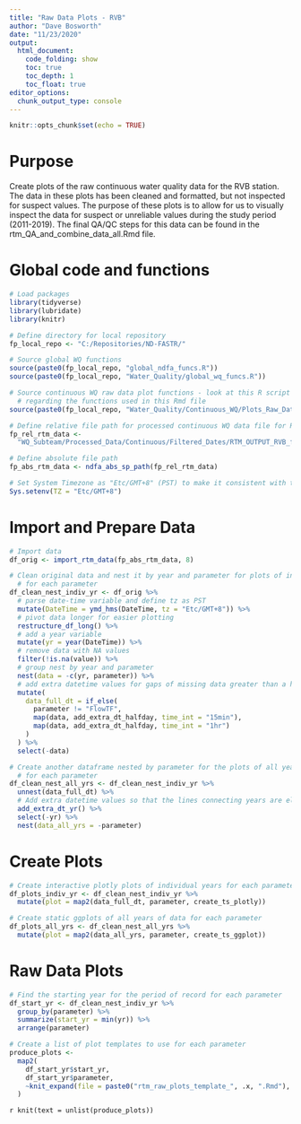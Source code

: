 ```yaml
---
title: "Raw Data Plots - RVB"
author: "Dave Bosworth"
date: "11/23/2020"
output: 
  html_document: 
    code_folding: show
    toc: true
    toc_depth: 1
    toc_float: true
editor_options: 
  chunk_output_type: console
---
```


```r
knitr::opts_chunk$set(echo = TRUE)
```

# Purpose

Create plots of the raw continuous water quality data for the RVB station. The data in these plots has been cleaned and formatted, but not inspected for suspect values. The purpose of these plots is to allow for us to visually inspect the data for suspect or unreliable values during the study period (2011-2019). The final QA/QC steps for this data can be found in the rtm_QA_and_combine_data_all.Rmd file.

# Global code and functions

```r
# Load packages
library(tidyverse)
library(lubridate)
library(knitr)
```

```r
# Define directory for local repository
fp_local_repo <- "C:/Repositories/ND-FASTR/"

# Source global WQ functions
source(paste0(fp_local_repo, "global_ndfa_funcs.R"))
source(paste0(fp_local_repo, "Water_Quality/global_wq_funcs.R"))

# Source continuous WQ raw data plot functions - look at this R script file for greater detail 
  # regarding the functions used in this Rmd file
source(paste0(fp_local_repo, "Water_Quality/Continuous_WQ/Plots_Raw_Data/rtm_raw_plots_funcs.R"))
```

```r
# Define relative file path for processed continuous WQ data file for RVB
fp_rel_rtm_data <- 
  "WQ_Subteam/Processed_Data/Continuous/Filtered_Dates/RTM_OUTPUT_RVB_formatted_filt.csv"

# Define absolute file path
fp_abs_rtm_data <- ndfa_abs_sp_path(fp_rel_rtm_data)
```

```r
# Set System Timezone as "Etc/GMT+8" (PST) to make it consistent with the data 
Sys.setenv(TZ = "Etc/GMT+8")
```

# Import and Prepare Data

```r
# Import data
df_orig <- import_rtm_data(fp_abs_rtm_data, 8)
```

```r
# Clean original data and nest it by year and parameter for plots of individual years 
  # for each parameter
df_clean_nest_indiv_yr <- df_orig %>% 
  # parse date-time variable and define tz as PST
  mutate(DateTime = ymd_hms(DateTime, tz = "Etc/GMT+8")) %>% 
  # pivot data longer for easier plotting
  restructure_df_long() %>% 
  # add a year variable
  mutate(yr = year(DateTime)) %>% 
  # remove data with NA values
  filter(!is.na(value)) %>% 
  # group nest by year and parameter
  nest(data = -c(yr, parameter)) %>%
  # add extra datetime values for gaps of missing data greater than a half a day
  mutate(
    data_full_dt = if_else(
      parameter != "FlowTF",
      map(data, add_extra_dt_halfday, time_int = "15min"),
      map(data, add_extra_dt_halfday, time_int = "1hr")
    )
  ) %>% 
  select(-data)

# Create another dataframe nested by parameter for the plots of all years of data 
  # for each parameter
df_clean_nest_all_yrs <- df_clean_nest_indiv_yr %>% 
  unnest(data_full_dt) %>% 
  # Add extra datetime values so that the lines connecting years are eliminated in the plots 
  add_extra_dt_yr() %>% 
  select(-yr) %>% 
  nest(data_all_yrs = -parameter)
```

# Create Plots

```r
# Create interactive plotly plots of individual years for each parameter
df_plots_indiv_yr <- df_clean_nest_indiv_yr %>% 
  mutate(plot = map2(data_full_dt, parameter, create_ts_plotly))

# Create static ggplots of all years of data for each parameter
df_plots_all_yrs <- df_clean_nest_all_yrs %>% 
  mutate(plot = map2(data_all_yrs, parameter, create_ts_ggplot))
```

# Raw Data Plots {.tabset .tabset-pills}

```r
# Find the starting year for the period of record for each parameter
df_start_yr <- df_clean_nest_indiv_yr %>% 
  group_by(parameter) %>% 
  summarize(start_yr = min(yr)) %>% 
  arrange(parameter)

# Create a list of plot templates to use for each parameter
produce_plots <- 
  map2(
    df_start_yr$start_yr,
    df_start_yr$parameter,
    ~knit_expand(file = paste0("rtm_raw_plots_template_", .x, ".Rmd"), parameter = .y)
  )
```

`r knit(text = unlist(produce_plots))`

